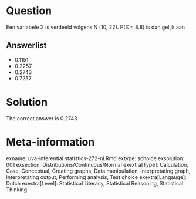 Question
========

Een variabele X is verdeeld volgens N (10, 22). P(X < 8.8) is dan gelijk aan 

Answerlist
----------
* 0.1151
* 0.2257
* 0.2743
* 0.7257

Solution
========

The correct answer is  0.2743 

Meta-information
================
exname: uva-inferential statistics-272-nl.Rmd 
extype: schoice 
exsolution: 001 
exsection: Distributions/Continuous/Normal
exextra[Type]: Calculation, Case, Conceptual, Creating graphs, Data manipulation, Interpretating graph, Interpretating output, Performing analysis, Test choice 
exextra[Langauge]: Dutch 
exextra[Level]: Statistical Literacy, Statistical Reasoning, Statistical Thinking 
